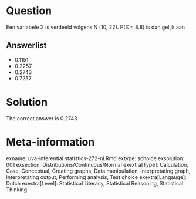 Question
========

Een variabele X is verdeeld volgens N (10, 22). P(X < 8.8) is dan gelijk aan 

Answerlist
----------
* 0.1151
* 0.2257
* 0.2743
* 0.7257

Solution
========

The correct answer is  0.2743 

Meta-information
================
exname: uva-inferential statistics-272-nl.Rmd 
extype: schoice 
exsolution: 001 
exsection: Distributions/Continuous/Normal
exextra[Type]: Calculation, Case, Conceptual, Creating graphs, Data manipulation, Interpretating graph, Interpretating output, Performing analysis, Test choice 
exextra[Langauge]: Dutch 
exextra[Level]: Statistical Literacy, Statistical Reasoning, Statistical Thinking 
